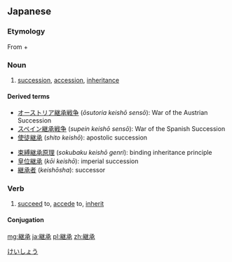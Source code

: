==Japanese==
{{ja-kanjitab|けい|しょう|yomi=o}}

===Etymology===
From {{m|ja|継|sc=Jpan|tr=kei||succeed}} + {{m|ja|承|sc=Jpan|tr=shō||succeed to}}

===Noun===
{{ja-noun|けいしょう}}

# [[succession]], [[accession]], [[inheritance]]

====Derived terms====
{{der-top}}
* [[オーストリア継承戦争]] (''ōsutoria keishō sensō''): War of the Austrian Succession
* [[スペイン継承戦争]] (''supein keishō sensō''): War of the Spanish Succession
* [[使徒継承]] (''shito keishō''): apostolic succession
{{der-mid}}
* [[束縛継承原理]] (''sokubaku keishō genri''): binding inheritance principle
* [[皇位継承]] (''kōi keishō''): imperial succession
* [[継承者]] (''keishōsha''): successor
{{der-bottom}}

===Verb===
{{ja-verb-suru|けいしょう}}

# [[succeed]] to, [[accede]] to, [[inherit]]

====Conjugation====
{{ja-suru|継承|けいしょう}}

[[Category:ja:Programming|けいしょう]]

[[mg:継承]]
[[ja:継承]]
[[pl:継承]]
[[zh:継承]]